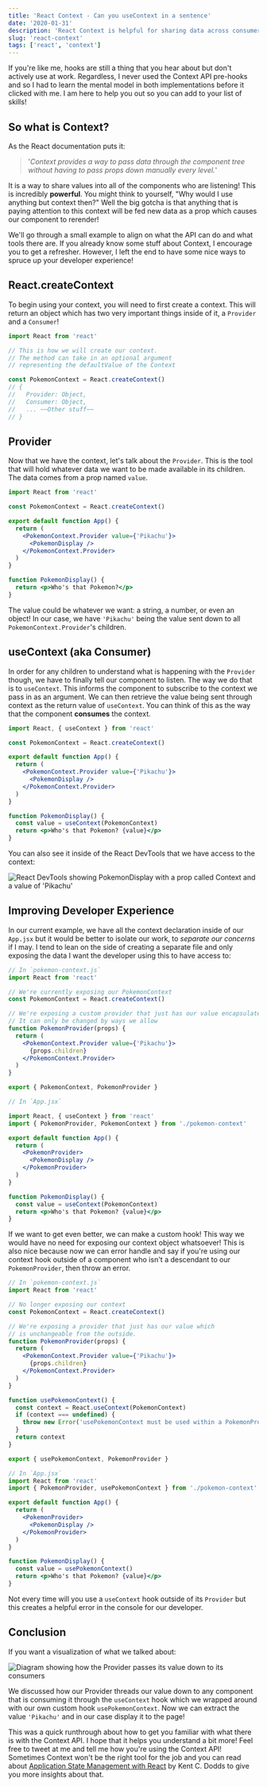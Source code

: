 ```yaml
---
title: 'React Context - Can you useContext in a sentence'
date: '2020-01-31'
description: 'React Context is helpful for sharing data across consumers! Here we will look at how to use the API with React Hooks.'
slug: 'react-context'
tags: ['react', 'context']
---
```


If you're like me, hooks are still a thing that you hear about but don't actively use at work. Regardless, I never used the Context API pre-hooks and so I had to learn the mental model in both implementations before it clicked with me. I am here to help you out so you can add to your list of skills!

## So what is Context?

As the React documentation puts it:

> '_Context provides a way to pass data through the component tree without having to pass
> props down manually every level._'

It is a way to share values into all of the components who are listening! This is incredibly **powerful**. You might think to yourself, "Why would I use anything but context then?" Well the big gotcha is that anything that is paying attention to this context will be fed new data as a prop which causes our component to rerender!

We'll go through a small example to align on what the API can do and what tools there are. If you already know some stuff about Context, I encourage you to get a refresher. However, I left the end to have some nice ways to spruce up your developer experience!

## React.createContext

To begin using your context, you will need to first create a context. This will return an object which has two very important things inside of it, a `Provider` and a `Consumer`!

```jsx
import React from 'react'

// This is how we will create our context.
// The method can take in an optional argument
// representing the defaultValue of the Context

const PokemonContext = React.createContext()
// {
//   Provider: Object,
//   Consumer: Object,
//   ... ~~Other stuff~~
// }
```

## Provider

Now that we have the context, let's talk about the `Provider`. This is the tool that will hold whatever data we want to be made available in its children. The data comes from a prop named `value`.

```jsx {7,9}
import React from 'react'

const PokemonContext = React.createContext()

export default function App() {
  return (
    <PokemonContext.Provider value={'Pikachu'}>
      <PokemonDisplay />
    </PokemonContext.Provider>
  )
}

function PokemonDisplay() {
  return <p>Who's that Pokemon?</p>
}
```

The value could be whatever we want: a string, a number, or even an object! In our case, we have `'Pikachu'` being the value sent down to all `PokemonContext.Provider`'s children.

## useContext (aka Consumer)

In order for any children to understand what is happening with the `Provider` though, we have to finally tell our component to listen. The way we do that is to `useContext`. This informs the component to subscribe to the context we pass in as an argument. We can then retrieve the value being sent through context as the return value of `useContext`. You can think of this as the way that the component **consumes** the context.

```jsx {1,14-15}
import React, { useContext } from 'react'

const PokemonContext = React.createContext()

export default function App() {
  return (
    <PokemonContext.Provider value={'Pikachu'}>
      <PokemonDisplay />
    </PokemonContext.Provider>
  )
}

function PokemonDisplay() {
  const value = useContext(PokemonContext)
  return <p>Who's that Pokemon? {value}</p>
}
```

You can also see it inside of the React DevTools that we have access to the context:

![React DevTools showing PokemonDisplay with a prop called Context and a value of 'Pikachu'](./images/react_devtools_context.png)

## Improving Developer Experience

In our current example, we have all the context declaration inside of our `App.jsx` but it would be better to isolate our work, to _separate our concerns_ if I may. I tend to lean on the side of creating a separate file and only exposing the data I want the developer using this to have access to:

```jsx
// In `pokemon-context.js`
import React from 'react'

// We're currently exposing our PokemonContext
const PokemonContext = React.createContext()

// We're exposing a custom provider that just has our value encapsulated.
// It can only be changed by ways we allow
function PokemonProvider(props) {
  return (
    <PokemonContext.Provider value={'Pikachu'}>
      {props.children}
    </PokemonContext.Provider>
  )
}

export { PokemonContext, PokemonProvider }
```

```jsx {4,8-10}
// In `App.jsx`

import React, { useContext } from 'react'
import { PokemonProvider, PokemonContext } from './pokemon-context'

export default function App() {
  return (
    <PokemonProvider>
      <PokemonDisplay />
    </PokemonProvider>
  )
}

function PokemonDisplay() {
  const value = useContext(PokemonContext)
  return <p>Who's that Pokemon? {value}</p>
}
```

If we want to get even better, we can make a custom hook! This way we would have no need for exposing our context object whatsoever! This is also nice because now we can error handle and say if you're using our context hook outside of a component who isn't a descendant to our `PokemonProvider`, then throw an error.

```jsx {17-23,25}
// In `pokemon-context.js`
import React from 'react'

// No longer exposing our context
const PokemonContext = React.createContext()

// We're exposing a provider that just has our value which
// is unchangeable from the outside.
function PokemonProvider(props) {
  return (
    <PokemonContext.Provider value={'Pikachu'}>
      {props.children}
    </PokemonContext.Provider>
  )
}

function usePokemonContext() {
  const context = React.useContext(PokemonContext)
  if (context === undefined) {
    throw new Error('usePokemonContext must be used within a PokemonProvider')
  }
  return context
}

export { usePokemonContext, PokemonProvider }
```

```jsx {2,3,14}
// In `App.jsx`
import React from 'react'
import { PokemonProvider, usePokemonContext } from './pokemon-context'

export default function App() {
  return (
    <PokemonProvider>
      <PokemonDisplay />
    </PokemonProvider>
  )
}

function PokemonDisplay() {
  const value = usePokemonContext()
  return <p>Who's that Pokemon? {value}</p>
}
```

Not every time will you use a `useContext` hook outside of its `Provider` but this creates a helpful error in the console for our developer.

## Conclusion

If you want a visualization of what we talked about:

![Diagram showing how the Provider passes its value down to its consumers](./images/context-diagram.png)

We discussed how our Provider threads our value down to any component that is consuming it through the `useContext` hook which we wrapped around with our own custom hook `usePokemonContext`. Now we can extract the value `'Pikachu'` and in our case display it to the page!

This was a quick runthrough about how to get you familiar with what there is with the Context API. I hope that it helps you understand a bit more! Feel free to tweet at me and tell me how you're using the Context API! Sometimes Context won't be the right tool for the job and you can read about [Application State Management with React](https://kentcdodds.com/blog/application-state-management-with-react) by Kent C. Dodds to give you more insights about that.
